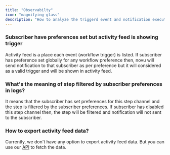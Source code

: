 ```yaml
---
title: "Observabilty"
icon: "magnifying-glass"
description: "How to analyze the triggerd event and notification execution logs"
---
```


### Subscriber have preferences set but activity feed is showing trigger
Activity feed is a place each event (workflow trigger) is listed. If subscriber has preference set globally for any workflow preference then, novu will send notification to that subscriber as per preference but it will considered as a valid trigger and will be shown in activity feed.

### What's the meaning of step filtered by subscriber preferences in logs?
It means that the subscriber has set preferences for this step channel and the step is filtered by the subscriber preferences. If subscriber has disabled this step channel then, the step will be filtered and notification will not sent to the subscriber.

### How to export activity feed data?
Currently, we don't have any option to export activity feed data. But you can use our [API](/api-reference/notification/get-notifications) to fetch the data.

<Snippet file="contact-support.mdx" />